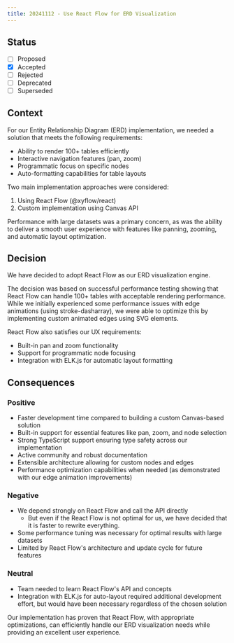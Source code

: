 ---
title: 20241112 - Use React Flow for ERD Visualization
---

## Status

- [ ] Proposed
- [x] Accepted
- [ ] Rejected
- [ ] Deprecated
- [ ] Superseded

## Context

For our Entity Relationship Diagram (ERD) implementation, we needed a solution that meets the following requirements:

- Ability to render 100+ tables efficiently
- Interactive navigation features (pan, zoom)
- Programmatic focus on specific nodes
- Auto-formatting capabilities for table layouts

Two main implementation approaches were considered:

1. Using React Flow (@xyflow/react)
2. Custom implementation using Canvas API

Performance with large datasets was a primary concern, as was the ability to deliver a smooth user experience with features like panning, zooming, and automatic layout optimization.

## Decision

We have decided to adopt React Flow as our ERD visualization engine.

The decision was based on successful performance testing showing that React Flow can handle 100+ tables with acceptable rendering performance. While we initially experienced some performance issues with edge animations (using stroke-dasharray), we were able to optimize this by implementing custom animated edges using SVG elements.

React Flow also satisfies our UX requirements:

- Built-in pan and zoom functionality
- Support for programmatic node focusing
- Integration with ELK.js for automatic layout formatting

## Consequences

### Positive

- Faster development time compared to building a custom Canvas-based solution
- Built-in support for essential features like pan, zoom, and node selection
- Strong TypeScript support ensuring type safety across our implementation
- Active community and robust documentation
- Extensible architecture allowing for custom nodes and edges
- Performance optimization capabilities when needed (as demonstrated with our edge animation improvements)

### Negative

- We depend strongly on React Flow and call the API directly
  - But even if the React Flow is not optimal for us, we have decided that it is faster to rewrite everything.
- Some performance tuning was necessary for optimal results with large datasets
- Limited by React Flow's architecture and update cycle for future features

### Neutral

- Team needed to learn React Flow's API and concepts
- Integration with ELK.js for auto-layout required additional development effort, but would have been necessary regardless of the chosen solution

Our implementation has proven that React Flow, with appropriate optimizations, can efficiently handle our ERD visualization needs while providing an excellent user experience.
